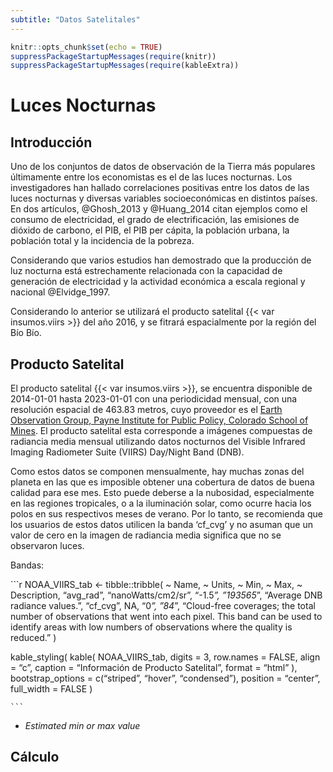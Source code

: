 ```yaml
---
subtitle: "Datos Satelitales"
---
```


```r
knitr::opts_chunk$set(echo = TRUE)
suppressPackageStartupMessages(require(knitr))
suppressPackageStartupMessages(require(kableExtra))

```

# Luces Nocturnas


## Introducción



Uno de los conjuntos de datos de observación de la Tierra más populares últimamente entre los economistas es el de las luces nocturnas. Los investigadores han hallado correlaciones positivas entre los datos de las luces nocturnas y diversas variables socioeconómicas en distintos países. En dos artículos, @Ghosh_2013 y @Huang_2014 citan ejemplos como el consumo de electricidad, el grado de electrificación, las emisiones de dióxido de carbono, el PIB, el PIB per cápita, la población urbana, la población total y la incidencia de la pobreza.

Considerando que varios estudios han demostrado que la producción de luz nocturna está estrechamente relacionada con la capacidad de generación de electricidad y la actividad económica a escala regional y nacional @Elvidge_1997.

Considerando lo anterior se utilizará el producto satelital {{< var insumos.viirs >}} del año 2016, y se fitrará espacialmente por la región del Bío Bío.



## Producto Satelital

El producto satelital {{< var insumos.viirs >}}, se encuentra disponible de 2014-01-01 hasta 2023-01-01 con una periodicidad mensual, con una resolución espacial de 463.83 metros, cuyo proveedor es el [Earth Observation Group, Payne Institute for Public Policy, Colorado School of Mines](https://eogdata.mines.edu/download_dnb_composites.html). El producto satelital esta corresponde  a imágenes compuestas de radiancia media mensual utilizando datos nocturnos del Visible Infrared Imaging Radiometer Suite (VIIRS) Day/Night Band (DNB).

Como estos datos se componen mensualmente, hay muchas zonas del planeta en las que es imposible obtener una cobertura de datos de buena calidad para ese mes. Esto puede deberse a la nubosidad, especialmente en las regiones tropicales, o a la iluminación solar, como ocurre hacia los polos en sus respectivos meses de verano. Por lo tanto, se recomienda que los usuarios de estos datos utilicen la banda 'cf_cvg' y no asuman que un valor de cero en la imagen de radiancia media significa que no se observaron luces.


Bandas:

```r


NOAA_VIIRS_tab <- tibble::tribble(
  ~ Name,
  ~ Units,
  ~ Min,
  ~ Max,
  ~ Description,
  "avg_rad",
  "nanoWatts/cm2/sr",
  "-1.5*",
  "193565*",
  "Average DNB radiance values.",
  "cf_cvg",
  NA,
  "0*",
  "84*",
  "Cloud-free coverages; the total number of observations that went into each pixel. This band can be used to identify areas with low numbers of observations where the quality is reduced."
)



kable_styling(
  kable(
    NOAA_VIIRS_tab,
    digits = 3,
    row.names = FALSE,
    align = "c",
    caption = "Información de Producto Satelital",
    format = "html"
  ),
  bootstrap_options = c("striped", "hover", "condensed"),
  position = "center",
  full_width = FALSE
) 

    ```

-   *Estimated min or max value*


## Cálculo



